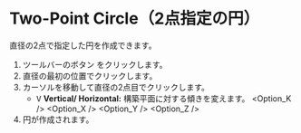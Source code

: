 
# Two-Point Circle（2点指定の円）

<Reference shortcut='' command='Two-Point Circle' button='ツールバー' />

直径の2点で指定した円を作成できます。

1. ツールバーのボタン <ButtonIcon type="button-two-point-circle" /> をクリックします。
2. 直径の最初の位置でクリックします。
3. カーソルを移動して直径の2点目でクリックします。
   - <kbd>V</kbd> **Vertical/ Horizontal:** 構築平面に対する傾きを変えます。
   <Option_K />
   <Option_X />
   <Option_Y />
   <Option_Z />
4. 円が作成されます。